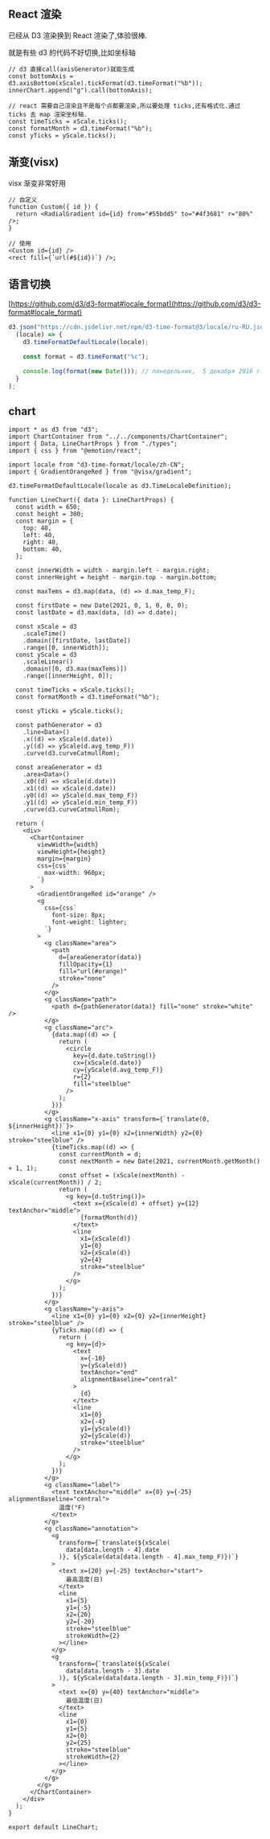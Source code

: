 ## React 渲染

已经从 D3 渲染换到 React 渲染了,体验很棒.

就是有些 d3 的代码不好切换,比如坐标轴

```tsx
// d3 直接call(axisGenerator)就能生成
const bottomAxis = d3.axisBottom(xScale).tickFormat(d3.timeFormat("%b"));
innerChart.append("g").call(bottomAxis);

// react 需要自己渲染且不是每个点都要渲染,所以要处理 ticks,还有格式化.通过 ticks 去 map 渲染坐标轴.
const timeTicks = xScale.ticks();
const formatMonth = d3.timeFormat("%b");
const yTicks = yScale.ticks();
```

## 渐变(visx)

visx 渐变非常好用

```tsx
// 自定义
function Custom({ id }) {
  return <RadialGradient id={id} from="#55bdd5" to="#4f3681" r="80%" />;
}

// 使用
<Custom id={id} />
<rect fill={`url(#${id})`} />;
```

## 语言切换

[https://github.com/d3/d3-format#locale_format](https://github.com/d3/d3-format#locale_format)

```ts
d3.json("https://cdn.jsdelivr.net/npm/d3-time-format@3/locale/ru-RU.json").then(
  (locale) => {
    d3.timeFormatDefaultLocale(locale);

    const format = d3.timeFormat("%c");

    console.log(format(new Date())); // понедельник,  5 декабря 2016 г. 10:31:59
  }
);
```

## chart

```tsx
import * as d3 from "d3";
import ChartContainer from "../../components/ChartContainer";
import { Data, LineChartProps } from "./types";
import { css } from "@emotion/react";

import locale from "d3-time-format/locale/zh-CN";
import { GradientOrangeRed } from "@visx/gradient";

d3.timeFormatDefaultLocale(locale as d3.TimeLocaleDefinition);

function LineChart({ data }: LineChartProps) {
  const width = 650;
  const height = 300;
  const margin = {
    top: 40,
    left: 40,
    right: 40,
    bottom: 40,
  };

  const innerWidth = width - margin.left - margin.right;
  const innerHeight = height - margin.top - margin.bottom;

  const maxTems = d3.map(data, (d) => d.max_temp_F);

  const firstDate = new Date(2021, 0, 1, 0, 0, 0);
  const lastDate = d3.max(data, (d) => d.date);

  const xScale = d3
    .scaleTime()
    .domain([firstDate, lastDate])
    .range([0, innerWidth]);
  const yScale = d3
    .scaleLinear()
    .domain([0, d3.max(maxTems)])
    .range([innerHeight, 0]);

  const timeTicks = xScale.ticks();
  const formatMonth = d3.timeFormat("%b");

  const yTicks = yScale.ticks();

  const pathGenerator = d3
    .line<Data>()
    .x((d) => xScale(d.date))
    .y((d) => yScale(d.avg_temp_F))
    .curve(d3.curveCatmullRom);

  const areaGenerator = d3
    .area<Data>()
    .x0((d) => xScale(d.date))
    .x1((d) => xScale(d.date))
    .y0((d) => yScale(d.max_temp_F))
    .y1((d) => yScale(d.min_temp_F))
    .curve(d3.curveCatmullRom);

  return (
    <div>
      <ChartContainer
        viewWidth={width}
        viewHeight={height}
        margin={margin}
        css={css`
          max-width: 960px;
        `}
      >
        <GradientOrangeRed id="orange" />
        <g
          css={css`
            font-size: 8px;
            font-weight: lighter;
          `}
        >
          <g className="area">
            <path
              d={areaGenerator(data)}
              fillOpacity={1}
              fill="url(#orange)"
              stroke="none"
            />
          </g>
          <g className="path">
            <path d={pathGenerator(data)} fill="none" stroke="white" />
          </g>
          <g className="arc">
            {data.map((d) => {
              return (
                <circle
                  key={d.date.toString()}
                  cx={xScale(d.date)}
                  cy={yScale(d.avg_temp_F)}
                  r={2}
                  fill="steelblue"
                />
              );
            })}
          </g>
          <g className="x-axis" transform={`translate(0, ${innerHeight})`}>
            <line x1={0} y1={0} x2={innerWidth} y2={0} stroke="steelblue" />
            {timeTicks.map((d) => {
              const currentMonth = d;
              const nextMonth = new Date(2021, currentMonth.getMonth() + 1, 1);
              const offset = (xScale(nextMonth) - xScale(currentMonth)) / 2;
              return (
                <g key={d.toString()}>
                  <text x={xScale(d) + offset} y={12} textAnchor="middle">
                    {formatMonth(d)}
                  </text>
                  <line
                    x1={xScale(d)}
                    y1={0}
                    x2={xScale(d)}
                    y2={4}
                    stroke="steelblue"
                  />
                </g>
              );
            })}
          </g>
          <g className="y-axis">
            <line x1={0} y1={0} x2={0} y2={innerHeight} stroke="steelblue" />
            {yTicks.map((d) => {
              return (
                <g key={d}>
                  <text
                    x={-10}
                    y={yScale(d)}
                    textAnchor="end"
                    alignmentBaseline="central"
                  >
                    {d}
                  </text>
                  <line
                    x1={0}
                    x2={-4}
                    y1={yScale(d)}
                    y2={yScale(d)}
                    stroke="steelblue"
                  />
                </g>
              );
            })}
          </g>
          <g className="label">
            <text textAnchor="middle" x={0} y={-25} alignmentBaseline="central">
              温度(°F)
            </text>
          </g>
          <g className="annotation">
            <g
              transform={`translate(${xScale(
                data[data.length - 4].date
              )}, ${yScale(data[data.length - 4].max_temp_F)})`}
            >
              <text x={20} y={-25} textAnchor="start">
                最高温度(日)
              </text>
              <line
                x1={5}
                y1={-5}
                x2={20}
                y2={-20}
                stroke="steelblue"
                strokeWidth={2}
              ></line>
            </g>
            <g
              transform={`translate(${xScale(
                data[data.length - 3].date
              )}, ${yScale(data[data.length - 3].min_temp_F)})`}
            >
              <text x={0} y={40} textAnchor="middle">
                最低温度(日)
              </text>
              <line
                x1={0}
                y1={5}
                x2={0}
                y2={25}
                stroke="steelblue"
                strokeWidth={2}
              ></line>
            </g>
          </g>
        </g>
      </ChartContainer>
    </div>
  );
}

export default LineChart;
```
